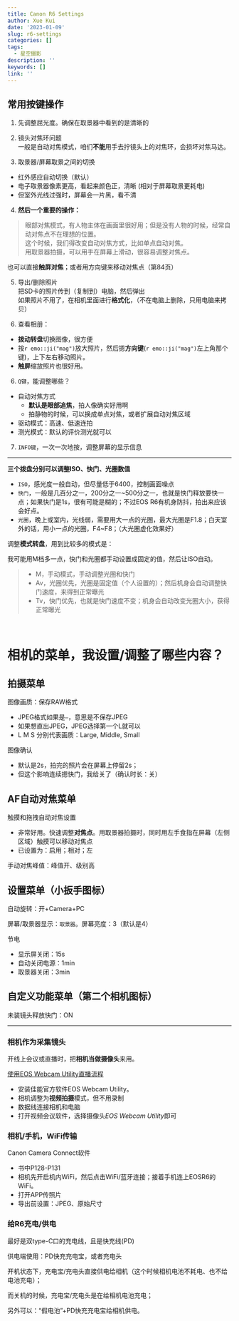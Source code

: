 ```yaml
---
title: Canon R6 Settings
author: Xue Kui
date: '2023-01-09'
slug: r6-settings
categories: []
tags:
  - 星空摄影
description: ''
keywords: []
link: ''
---
```



## 常用按键操作

1. 先调整屈光度。确保在取景器中看到的是清晰的

1. 镜头对焦环问题  
一般是自动对焦模式，咱们**不能**用手去拧镜头上的对焦环，会损坏对焦马达。

1. 取景器/屏幕取景之间的切换
- 红外感应自动切换（默认）
- 电子取景器像素更高，看起来颜色正，清晰 (相对于屏幕取景更耗电)
- 但室外光线过强时，屏幕会一片黑，看不清


4. **然后一个重要的操作：**

> 眼部对焦模式，有人物主体在画面里很好用；但是没有人物的时候，经常自动对焦点不在理想的位置。  
这个时候，我们得改变自动对焦方式，比如单点自动对焦。  
用取景器拍摄，可以用手在屏幕上滑动，很容易调整对焦点。


也可以直接**触屏对焦**；或者用方向键来移动对焦点（第84页）


5. 导出/删除照片  
把SD卡的照片传到（复制到）电脑，然后弹出  
如果照片不用了，在相机里面进行**格式化**，（不在电脑上删除，只用电脑来拷贝）


1. 查看相册：  
- **拨动转盘**切换图像，很方便
- 按`r emo::ji("mag")`放大照片，然后摁**方向键**(`r emo::ji("mag")`左上角那个键)，上下左右移动照片。
- **触屏**缩放照片也很好用。



6. `Q键`，能调整哪些？

- 自动对焦方式
  - **默认是眼部追焦**，拍人像确实好用啊
  - 拍静物的时候，可以换成单点对焦，或者扩展自动对焦区域
- 驱动模式：高速、低速连拍
- 测光模式：默认的评价测光就可以


7. `INFO键`，一次一次地按，调整屏幕的显示信息

---

**三个拨盘分别可以调整ISO、快门、光圈数值**

- `ISO`，感光度一般自动，但尽量低于6400，控制画面噪点
- `快门`，一般是几百分之一，200分之一~500分之一，也就是快门释放要快一点；如果快门是1s，很有可能是糊的；不过EOS R6有机身防抖，拍出来应该会好点。
- `光圈`，晚上或室内，光线弱，需要用大一点的光圈，最大光圈是F1.8；白天室外的话，用小一点的光圈，F4~F8；（大光圈虚化效果好）


调整**模式转盘**，用到比较多的模式是：

我可能用M档多一点，快门和光圈都手动设置成固定的值，然后让ISO自动。

>- M，手动模式，手动调整光圈和快门
>- Av，光圈优先，光圈是固定值（个人设置的）；然后机身会自动调整快门速度，来得到正常曝光
>- Tv，快门优先，也就是快门速度不变；机身会自动改变光圈大小，获得正常曝光






<br>




# 相机的菜单，我设置/调整了哪些内容？


## 拍摄菜单

图像画质：保存RAW格式

- JPEG格式如果是`—`，意思是不保存JPEG
- 如果想直出JPEG，JPEG选择第一个L就可以
- L M S 分别代表画质：Large, Middle, Small


图像确认

- 默认是2s，拍完的照片会在屏幕上停留2s；
- 但这个影响连续摁快门，我给关了（确认时长：关）








## AF自动对焦菜单


触摸和拖拽自动对焦设置

- 非常好用。快速调整**对焦点**。用取景器拍摄时，同时用左手食指在屏幕（左侧区域）触摸可以移动对焦点
- 已设置为：启用；相对；左


手动对焦峰值：峰值开、级别高


## 设置菜单（小扳手图标）

自动旋转：开+Camera+PC

屏幕/取景器显示：`取景器`。屏幕亮度：3（默认是4）

节电

- 显示屏关闭：15s
- 自动关闭电源：1min
- 取景器关闭：3min

## 自定义功能菜单（第二个相机图标）

未装镜头释放快门：ON



-----


### 相机作为采集镜头


开线上会议或直播时，把**相机当做摄像头**来用。

[使用EOS Webcam Utility直播流程](https://www.canon.com.cn/special/webcam/index.html)

- 安装佳能官方软件EOS Webcam Utility。
- 相机调整为**视频拍摄**模式，但不用录制
- 数据线连接相机和电脑
- 打开视频会议软件，选择摄像头*EOS Webcam Utility*即可




### 相机/手机，WiFi传输

Canon Camera Connect软件

- 书中P128-P131
- 相机先开启机内WiFi，然后点击WiFi/蓝牙连接；接着手机连上EOSR6的WiFi。
- 打开APP传照片
- 导出前设置：JPEG、原始尺寸


### 给R6充电/供电

最好是双type-C口的充电线，且是快充线(PD)

供电端使用：PD快充充电宝，或者充电头

开机状态下，充电宝/充电头直接供电给相机（这个时候相机电池不耗电、也不给电池充电）；

而关机的时候，充电宝/充电头是在给相机电池充电；


另外可以：“假电池”+PD快充充电宝给相机供电。

